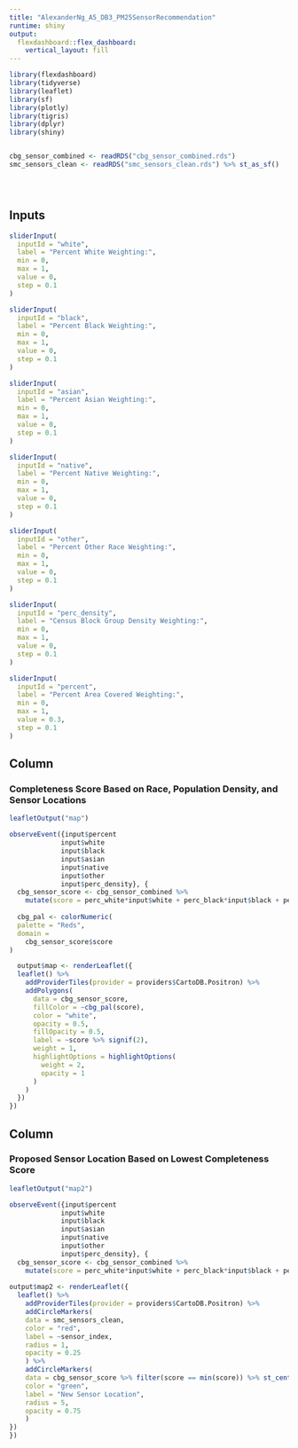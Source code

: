 ```yaml
---
title: "AlexanderNg_A5_DB3_PM25SensorRecommendation"
runtime: shiny
output: 
  flexdashboard::flex_dashboard:
    vertical_layout: fill
---
```


```r
library(flexdashboard)
library(tidyverse)
library(leaflet)
library(sf)
library(plotly)
library(tigris)
library(dplyr)
library(shiny)


cbg_sensor_combined <- readRDS("cbg_sensor_combined.rds")
smc_sensors_clean <- readRDS("smc_sensors_clean.rds") %>% st_as_sf()





```

Inputs {.sidebar}
-------------------------------------

  
```r

sliderInput(
  inputId = "white",
  label = "Percent White Weighting:",
  min = 0,
  max = 1,
  value = 0,
  step = 0.1
)

sliderInput(
  inputId = "black",
  label = "Percent Black Weighting:",
  min = 0,
  max = 1,
  value = 0,
  step = 0.1
)

sliderInput(
  inputId = "asian",
  label = "Percent Asian Weighting:",
  min = 0,
  max = 1,
  value = 0,
  step = 0.1
)

sliderInput(
  inputId = "native",
  label = "Percent Native Weighting:",
  min = 0,
  max = 1,
  value = 0,
  step = 0.1
)

sliderInput(
  inputId = "other",
  label = "Percent Other Race Weighting:",
  min = 0,
  max = 1,
  value = 0,
  step = 0.1
)

sliderInput(
  inputId = "perc_density",
  label = "Census Block Group Density Weighting:",
  min = 0,
  max = 1,
  value = 0,
  step = 0.1
)

sliderInput(
  inputId = "percent",
  label = "Percent Area Covered Weighting:",
  min = 0,
  max = 1,
  value = 0.3,
  step = 0.1
)
```


Column
-------------------------------------

### Completeness Score Based on Race, Population Density, and Sensor Locations

```r
leafletOutput("map")
```

```r
observeEvent({input$percent
             input$white
             input$black
             input$asian
             input$native
             input$other
             input$perc_density}, {
  cbg_sensor_score <- cbg_sensor_combined %>%
    mutate(score = perc_white*input$white + perc_black*input$black + perc_asian*input$asian + perc_native*input$native + perc_other*input$other + perc_area*input$percent + perc_density*input$perc_density)
  
  cbg_pal <- colorNumeric(
  palette = "Reds",
  domain = 
    cbg_sensor_score$score
)

  output$map <- renderLeaflet({
  leaflet() %>% 
    addProviderTiles(provider = providers$CartoDB.Positron) %>% 
    addPolygons(
      data = cbg_sensor_score,
      fillColor = ~cbg_pal(score),
      color = "white",
      opacity = 0.5,
      fillOpacity = 0.5,
      label = ~score %>% signif(2),
      weight = 1,
      highlightOptions = highlightOptions(
        weight = 2,
        opacity = 1
      )
    )
  })
})

```


Column
-------------------------------------

### Proposed Sensor Location Based on Lowest Completeness Score

```r
leafletOutput("map2")
```

```r

observeEvent({input$percent
             input$white
             input$black
             input$asian
             input$native
             input$other
             input$perc_density}, {
  cbg_sensor_score <- cbg_sensor_combined %>%
    mutate(score = perc_white*input$white + perc_black*input$black + perc_asian*input$asian + perc_native*input$native + perc_other*input$other + perc_area*input$percent + perc_density*input$perc_density)
  
output$map2 <- renderLeaflet({
  leaflet() %>% 
    addProviderTiles(provider = providers$CartoDB.Positron) %>% 
    addCircleMarkers(
    data = smc_sensors_clean,
    color = "red",
    label = ~sensor_index,
    radius = 1,
    opacity = 0.25
    ) %>%
    addCircleMarkers(
    data = cbg_sensor_score %>% filter(score == min(score)) %>% st_centroid() %>% st_as_sf(),
    color = "green",
    label = "New Sensor Location",
    radius = 5,
    opacity = 0.75
    )
})
})

```